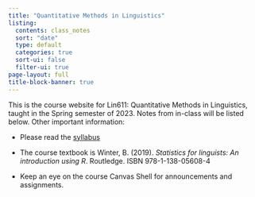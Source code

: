 ```yaml
---
title: "Quantitative Methods in Linguistics"
listing:
  contents: class_notes
  sort: "date"
  type: default
  categories: true
  sort-ui: false
  filter-ui: true
page-layout: full
title-block-banner: true
---
```


This is the course website for Lin611: Quantitative Methods in Linguistics, taught in the Spring semester of 2023. Notes from in-class will be listed below. Other important information:

-   Please read the [syllabus](syllabus.qmd)

-   The course textbook is Winter, B. (2019). *Statistics for linguists: An introduction using R*. Routledge. ISBN 978-1-138-05608-4

-   Keep an eye on the course Canvas Shell for announcements and assignments.
